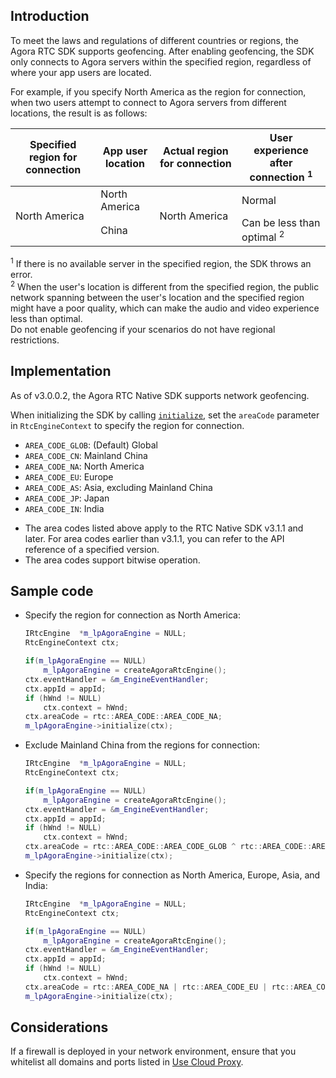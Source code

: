 <PlatformWrapper platform="windows-cpp">

## Introduction

To meet the laws and regulations of different countries or regions, the Agora RTC SDK supports geofencing. After enabling geofencing, the SDK only connects to Agora servers within the specified region, regardless of where your app users are located.

For example, if you specify North America as the region for connection, when two users attempt to connect to Agora servers from different locations, the result is as follows:

<table class="tg">
<thead>
  <tr>
    <th class="tg-ln2d">Specified region for connection</th>
    <th class="tg-ln2d">App user location</th>
    <th class="tg-ln2d">Actual region for connection </th>
		<th class="tg-ln2d">User experience after connection <sup>1</sup></th>
  </tr>
</thead>
<tbody>
  <tr>
    <td class="tg-6yr1" rowspan="2">North America</td>
    <td class="tg-6yr1">North America</td>
    <td class="tg-6yr1" rowspan="2">North America</td>
    <td class="tg-6yr1">Normal</td>
  </tr>
  <tr>
    <td class="tg-6yr1">China</td>
    <td class="tg-6yr1">Can be less than optimal <sup>2</sup></td>
  </tr>
</tbody>
</table>

<div class="alert info"> <sup>1</sup> If there is no available server in the specified region, the SDK throws an error.<br/><sup>2</sup> When the user's location is different from the specified region, the public network spanning between the user's location and the specified region might have a poor quality, which can make the audio and video experience less than optimal.</div>

<div class="alert note">Do not enable geofencing if your scenarios do not have regional restrictions.</div>

## Implementation

As of v3.0.0.2, the Agora RTC Native SDK supports network geofencing. 

When initializing the SDK by calling [`initialize`](./API%20Reference/cpp/classagora_1_1rtc_1_1_i_rtc_engine.html#ac71db65e66942e4e0a0550e95c16890f), set the `areaCode` parameter in `RtcEngineContext` to specify the region for connection.

- `AREA_CODE_GLOB`: (Default) Global
- `AREA_CODE_CN`: Mainland China
- `AREA_CODE_NA`: North America
- `AREA_CODE_EU`: Europe
- `AREA_CODE_AS`: Asia, excluding Mainland China
- `AREA_CODE_JP`: Japan
- `AREA_CODE_IN`: India

<div class="alert note"><ul><li>The area codes listed above apply to the RTC Native SDK v3.1.1 and later. For area codes earlier than v3.1.1, you can refer to the API reference of a specified version.</li><li>The area codes support bitwise operation.</li></ul></div>

## Sample code
- Specify the region for connection as North America:

  ```cpp
  IRtcEngine  *m_lpAgoraEngine = NULL;
  RtcEngineContext ctx;
  
  if(m_lpAgoraEngine == NULL)
      m_lpAgoraEngine = createAgoraRtcEngine();
  ctx.eventHandler = &m_EngineEventHandler;
  ctx.appId = appId;
  if (hWnd != NULL)
      ctx.context = hWnd;
  ctx.areaCode = rtc::AREA_CODE::AREA_CODE_NA;
  m_lpAgoraEngine->initialize(ctx);
  ```

- Exclude Mainland China from the regions for connection:

  ```cpp
  IRtcEngine  *m_lpAgoraEngine = NULL;
  RtcEngineContext ctx;
  
  if(m_lpAgoraEngine == NULL)
      m_lpAgoraEngine = createAgoraRtcEngine();
  ctx.eventHandler = &m_EngineEventHandler;
  ctx.appId = appId;
  if (hWnd != NULL)
      ctx.context = hWnd;
  ctx.areaCode = rtc::AREA_CODE::AREA_CODE_GLOB ^ rtc::AREA_CODE::AREA_CODE_CN;
  m_lpAgoraEngine->initialize(ctx);
  ```

- Specify the regions for connection as North America, Europe, Asia, and India:

  ```cpp
  IRtcEngine  *m_lpAgoraEngine = NULL;
  RtcEngineContext ctx;
  
  if(m_lpAgoraEngine == NULL)
      m_lpAgoraEngine = createAgoraRtcEngine();
  ctx.eventHandler = &m_EngineEventHandler;
  ctx.appId = appId;
  if (hWnd != NULL)
      ctx.context = hWnd;
  ctx.areaCode = rtc::AREA_CODE_NA | rtc::AREA_CODE_EU | rtc::AREA_CODE_AS | rtc::AREA_CODE_IN;
  m_lpAgoraEngine->initialize(ctx);
  ```

## Considerations

If a firewall is deployed in your network environment, ensure that you whitelist all domains and ports listed in [Use Cloud Proxy](cloudproxy_native).

</PlatformWrapper>